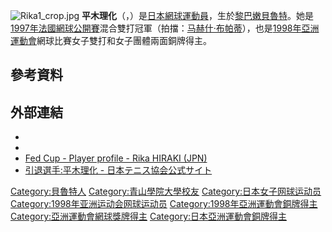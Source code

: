 {{blpunsourced|time=2020-03-09T13:10:53+00:00}}
[[File:Rika1_crop.jpg|thumb]]
{{世大運獎牌記錄
|項目=網球
|a1=1991
|b1=2
|c1=女子單打
|a2=1991
|b2=1
|c2=女子雙打
|a3=1993
|b3=2
|c3=女子雙打
|a4=1993
|b4=1
|c4=混合雙打
|a5=1995
|b5=2
|c5=女子單打
|a6=1995
|b6=1
|c6=女子雙打
}}
'''平木理化'''（{{jpn|j=平木 理化|hg=ひらき　りか|rm=Hiraki Rika}}，{{bd|1971年|12月6日||}}）是[[日本|日本]][[網球|網球]][[運動員|運動員]]，生於[[黎巴嫩|黎巴嫩]][[貝魯特|貝魯特]]。她是[[1997年法國網球公開賽|1997年法國網球公開賽]]混合雙打冠軍（拍擋：{{IND}}[[马赫什·布帕蒂|马赫什·布帕蒂]]），也是[[1998年亞洲運動會|1998年亞洲運動會]]網球比賽女子雙打和女子團體兩面銅牌得主。

== 參考資料 ==
{{Reflist}}

== 外部連結 ==
* {{WTA|3230}}
* {{ITF Profile|id=20003162}}
* [http://www.fedcup.com/en/players/player/profile.aspx?playerid=20003162 Fed Cup - Player profile - Rika HIRAKI (JPN)] {{Wayback|url=http://www.fedcup.com/en/players/player/profile.aspx?playerid=20003162 |date=20150924084329 }}
* [https://web.archive.org/web/20140805083124/http://www.jta-tennis.or.jp/players_manage/ex/index.php?cid=039 引退選手:平木理化 - 日本テニス協会公式サイト] {{Ja icon}}

{{Commonscat|Rika Hiraki}}
{{Authority control}}
{{DEFAULTSORT:Hiraki, Rika}}

[[Category:貝魯特人|Category:貝魯特人]]
[[Category:青山學院大學校友|Category:青山學院大學校友]]
[[Category:日本女子网球运动员|Category:日本女子网球运动员]]
[[Category:1998年亚洲运动会网球运动员|Category:1998年亚洲运动会网球运动员]]
[[Category:1998年亞洲運動會銅牌得主|Category:1998年亞洲運動會銅牌得主]]
[[Category:亞洲運動會網球獎牌得主|Category:亞洲運動會網球獎牌得主]]
[[Category:日本亞洲運動會銅牌得主|Category:日本亞洲運動會銅牌得主]]